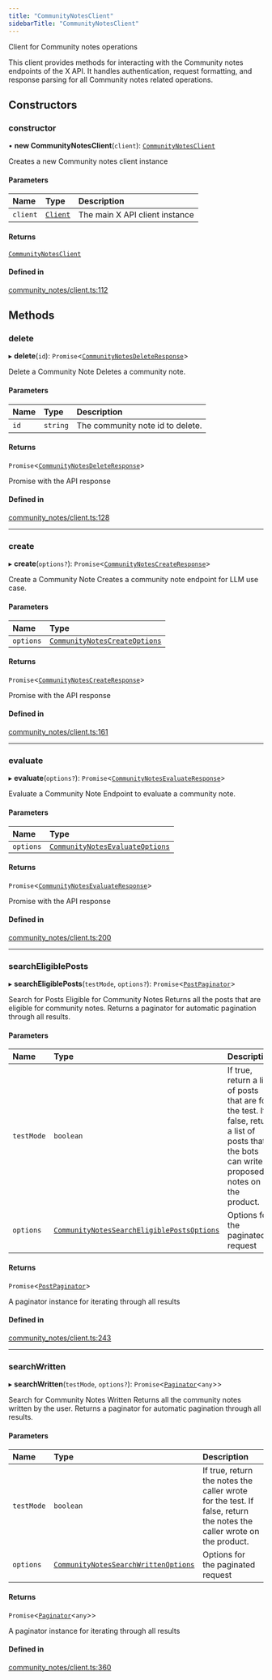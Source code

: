 ```yaml
---
title: "CommunityNotesClient"
sidebarTitle: "CommunityNotesClient"
---
```


Client for Community notes operations

This client provides methods for interacting with the Community notes endpoints
of the X API. It handles authentication, request formatting, and response
parsing for all Community notes related operations.

## Constructors

### constructor

• **new CommunityNotesClient**(`client`): [`CommunityNotesClient`](/xdks/typescript/reference/classes/CommunityNotesClient)

Creates a new Community notes client instance

#### Parameters

| Name | Type | Description |
| :------ | :------ | :------ |
| `client` | [`Client`](/xdks/typescript/reference/classes/Client) | The main X API client instance |

#### Returns

[`CommunityNotesClient`](/xdks/typescript/reference/classes/CommunityNotesClient)

#### Defined in

[community_notes/client.ts:112](https://github.com/xdevplatform/xdk/blob/298ca9350d035e40e7c8ee0753c50052819a41e2/xdk/typescript/src/community_notes/client.ts#L112)

## Methods

### delete

▸ **delete**(`id`): `Promise`\<[`CommunityNotesDeleteResponse`](/xdks/typescript/reference/interfaces/CommunityNotesDeleteResponse)\>

Delete a Community Note
Deletes a community note.

#### Parameters

| Name | Type | Description |
| :------ | :------ | :------ |
| `id` | `string` | The community note id to delete. |

#### Returns

`Promise`\<[`CommunityNotesDeleteResponse`](/xdks/typescript/reference/interfaces/CommunityNotesDeleteResponse)\>

Promise with the API response

#### Defined in

[community_notes/client.ts:128](https://github.com/xdevplatform/xdk/blob/298ca9350d035e40e7c8ee0753c50052819a41e2/xdk/typescript/src/community_notes/client.ts#L128)

___

### create

▸ **create**(`options?`): `Promise`\<[`CommunityNotesCreateResponse`](/xdks/typescript/reference/interfaces/CommunityNotesCreateResponse)\>

Create a Community Note
Creates a community note endpoint for LLM use case.

#### Parameters

| Name | Type |
| :------ | :------ |
| `options` | [`CommunityNotesCreateOptions`](/xdks/typescript/reference/interfaces/CommunityNotesCreateOptions) |

#### Returns

`Promise`\<[`CommunityNotesCreateResponse`](/xdks/typescript/reference/interfaces/CommunityNotesCreateResponse)\>

Promise with the API response

#### Defined in

[community_notes/client.ts:161](https://github.com/xdevplatform/xdk/blob/298ca9350d035e40e7c8ee0753c50052819a41e2/xdk/typescript/src/community_notes/client.ts#L161)

___

### evaluate

▸ **evaluate**(`options?`): `Promise`\<[`CommunityNotesEvaluateResponse`](/xdks/typescript/reference/interfaces/CommunityNotesEvaluateResponse)\>

Evaluate a Community Note
Endpoint to evaluate a community note.

#### Parameters

| Name | Type |
| :------ | :------ |
| `options` | [`CommunityNotesEvaluateOptions`](/xdks/typescript/reference/interfaces/CommunityNotesEvaluateOptions) |

#### Returns

`Promise`\<[`CommunityNotesEvaluateResponse`](/xdks/typescript/reference/interfaces/CommunityNotesEvaluateResponse)\>

Promise with the API response

#### Defined in

[community_notes/client.ts:200](https://github.com/xdevplatform/xdk/blob/298ca9350d035e40e7c8ee0753c50052819a41e2/xdk/typescript/src/community_notes/client.ts#L200)

___

### searchEligiblePosts

▸ **searchEligiblePosts**(`testMode`, `options?`): `Promise`\<[`PostPaginator`](/xdks/typescript/reference/classes/PostPaginator)\>

Search for Posts Eligible for Community Notes
Returns all the posts that are eligible for community notes.
Returns a paginator for automatic pagination through all results.

#### Parameters

| Name | Type | Description |
| :------ | :------ | :------ |
| `testMode` | `boolean` | If true, return a list of posts that are for the test. If false, return a list of posts that the bots can write proposed notes on the product. |
| `options` | [`CommunityNotesSearchEligiblePostsOptions`](/xdks/typescript/reference/interfaces/CommunityNotesSearchEligiblePostsOptions) | Options for the paginated request |

#### Returns

`Promise`\<[`PostPaginator`](/xdks/typescript/reference/classes/PostPaginator)\>

A paginator instance for iterating through all results

#### Defined in

[community_notes/client.ts:243](https://github.com/xdevplatform/xdk/blob/298ca9350d035e40e7c8ee0753c50052819a41e2/xdk/typescript/src/community_notes/client.ts#L243)

___

### searchWritten

▸ **searchWritten**(`testMode`, `options?`): `Promise`\<[`Paginator`](/xdks/typescript/reference/classes/Paginator)\<`any`\>\>

Search for Community Notes Written
Returns all the community notes written by the user.
Returns a paginator for automatic pagination through all results.

#### Parameters

| Name | Type | Description |
| :------ | :------ | :------ |
| `testMode` | `boolean` | If true, return the notes the caller wrote for the test. If false, return the notes the caller wrote on the product. |
| `options` | [`CommunityNotesSearchWrittenOptions`](/xdks/typescript/reference/interfaces/CommunityNotesSearchWrittenOptions) | Options for the paginated request |

#### Returns

`Promise`\<[`Paginator`](/xdks/typescript/reference/classes/Paginator)\<`any`\>\>

A paginator instance for iterating through all results

#### Defined in

[community_notes/client.ts:360](https://github.com/xdevplatform/xdk/blob/298ca9350d035e40e7c8ee0753c50052819a41e2/xdk/typescript/src/community_notes/client.ts#L360)
